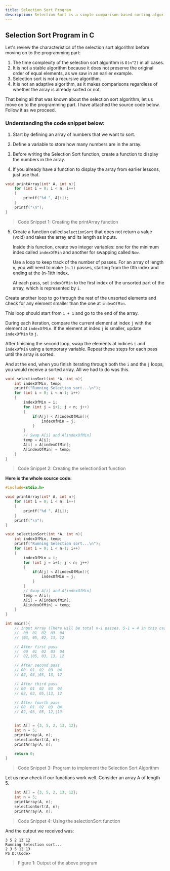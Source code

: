 ```yaml
---
title: Selection Sort Program
description: Selection Sort is a simple comparison-based sorting algorithm. It repeatedly selects the smallest element from the unsorted portion of the array and swaps it with the first unsorted element.
---
```


## Selection Sort Program in C

Let's review the characteristics of the selection sort algorithm before moving on to the programming part:

1. The time complexity of the selection sort algorithm is `O(n^2)` in all cases.
2. It is not a stable algorithm because it does not preserve the original order of equal elements, as we saw in an earlier example.
3. Selection sort is not a recursive algorithm.
4. It is not an adaptive algorithm, as it makes comparisons regardless of whether the array is already sorted or not.

That being all that was known about the selection sort algorithm, let us move on to the programming part. I have attached the source code below. Follow it as we proceed.

### Understanding the code snippet below:

1. Start by defining an array of numbers that we want to sort.

2. Define a variable to store how many numbers are in the array.

3. Before writing the Selection Sort function, create a function to display the numbers in the array.

4. If you already have a function to display the array from earlier lessons, just use that.

```C
void printArray(int* A, int n){
    for (int i = 0; i < n; i++)
    {
        printf("%d ", A[i]);
    }
    printf("\n");
}
```
> Code Snippet 1: Creating the printArray function

5. Create a function called `selectionSort` that does not return a value (void) and takes the array and its length as inputs. 

   Inside this function, create two integer variables: one for the minimum index called `indexOfMin` and another for swapping called `Now`. 

   Use a loop to keep track of the number of passes. For an array of length `n`, you will need to make `(n-1)` passes, starting from the 0th index and ending at the (n-1)th index.

   At each pass, set `indexOfMin` to the first index of the unsorted part of the array, which is represented by `i`.

Create another loop to go through the rest of the unsorted elements and check for any element smaller than the one at `indexOfMin`. 

   This loop should start from `i + 1` and go to the end of the array. 

   During each iteration, compare the current element at index `j` with the element at `indexOfMin`. If the element at index `j` is smaller, update `indexOfMin` to `j`.

After finishing the second loop, swap the elements at indices `i` and `indexOfMin` using a temporary variable. Repeat these steps for each pass until the array is sorted.

And at the end, when you finish iterating through both the `i` and the `j` loops, you would receive a sorted array. All we had to do was this.

```C
void selectionSort(int *A, int n){
    int indexOfMin, temp;
    printf("Running Selection sort...\n");
    for (int i = 0; i < n-1; i++)
    {
        indexOfMin = i;
        for (int j = i+1; j < n; j++)
        {
            if(A[j] < A[indexOfMin]){
                indexOfMin = j;
            }
        }
        // Swap A[i] and A[indexOfMin]
        temp = A[i];
        A[i] = A[indexOfMin];
        A[indexOfMin] = temp;
    }
}
```

> Code Snippet 2: Creating the selectionSort function

**Here is the whole source code:**

```C
#include<stdio.h>

void printArray(int* A, int n){
    for (int i = 0; i < n; i++)
    {
        printf("%d ", A[i]);
    }
    printf("\n");
}

void selectionSort(int *A, int n){
    int indexOfMin, temp;
    printf("Running Selection sort...\n");
    for (int i = 0; i < n-1; i++)
    {
        indexOfMin = i;
        for (int j = i+1; j < n; j++)
        {
            if(A[j] < A[indexOfMin]){
                indexOfMin = j;
            }
        }
        // Swap A[i] and A[indexOfMin]
        temp = A[i];
        A[i] = A[indexOfMin];
        A[indexOfMin] = temp;
    }
}

int main(){
    // Input Array (There will be total n-1 passes. 5-1 = 4 in this case!)
    //  00  01  02  03  04
    // |03, 05, 02, 13, 12

    // After first pass
    //  00  01  02  03  04
    //  02,|05, 03, 13, 12

    // After second pass
    // 00  01  02  03  04
    // 02, 03,|05, 13, 12

    // After third pass
    // 00  01  02  03  04
    // 02, 03, 05,|13, 12

    // After fourth pass
    // 00  01  02  03  04
    // 02, 03, 05, 12,|13


    int A[] = {3, 5, 2, 13, 12};
    int n = 5;
    printArray(A, n);
    selectionSort(A, n);
    printArray(A, n);

    return 0;
}
```

> Code Snippet 3: Program to implement the Selection Sort Algorithm

Let us now check if our functions work well. Consider an array A of length 5.

```C
    int A[] = {3, 5, 2, 13, 12};
    int n = 5;
    printArray(A, n);
    selectionSort(A, n);
    printArray(A, n);
```

> Code Snippet 4: Using the selectionSort function

And the output we received was:

```
3 5 2 13 12 
Running Selection sort...
2 3 5 12 13 
PS D:\Code>
```

> Figure 1: Output of the above program

